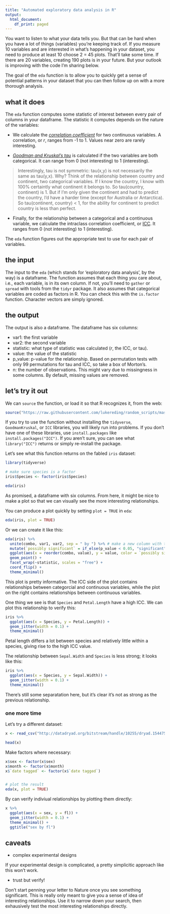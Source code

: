 ```yaml
---
title: "Automated exploratory data analysis in R"
output:
  html_document:
    df_print: paged
---
```


You want to listen to what your data tells you. But that can be hard when you have a lot of things (variables) you're keeping track of. If you measure 10 variables and are interested in what's happening in your dataset, you need to produce at least 10 choose 2 = 45 plots. That'll take some time. If there are 20 variables, creating 190 plots is in your future. But your outlook is improving with the code I'm sharing below.

The goal of the `eda` function is to allow you to quickly get a sense of potential patterns in your dataset that you can then follow up on with a more thorough analysis. 

## what it does

The `eda` function computes some statistic of interest between every pair of columns in your dataframe. The statistic it computes depends on the nature of the variables:

- We calculate the [_correlation coefficient_](https://en.wikipedia.org/wiki/Pearson_correlation_coefficient) for two continuous variables. A correlation, or _r_, ranges from -1 to 1. Values near zero are rarely interesting.

- [_Goodman and Kruskal’s tau_](https://cran.r-project.org/web/packages/GoodmanKruskal/vignettes/GoodmanKruskal.html) is calculated if the two variables are both categorical. It can range from 0 (not interesting) to 1 (interesting). 

> Interestingly, tau is not symmetric: tau(x,y) is not necessarily the same as tau(y,x). Why? Think of the relationship between country and continent, two categorical variables. If I know the country, I know with 100% certaintly what continent it belongs to. So tau(country, continent) is 1. But if I'm only given the continent and had to predict the country, I'd have a harder time (except for Australia or Antarctica). So tau(continent, country) < 1, for the ability for continent to predict country is less than perfect.

- Finally, for the relationship between a categorical and a continuous variable, we calculate the intraclass correlation coefficient, or [ICC](https://en.wikipedia.org/wiki/Intraclass_correlation). It ranges from 0 (not interesting) to 1 (interesting). 

The `eda` function figures out the appropriate test to use for each pair of variables.

## the input

The input to the `eda` (which stands for 'exploratory data analysis', by the way) is a dataframe. The function assumes that each thing you care about, i.e., each variable, is in its own column. If not, you'll need to `gather` or `spread` with tools from the `tidyr` package. It also assumes that categorical variables are coded as factors in R. You can check this with the `is.factor` function. Character vectors are simply ignored.

## the output 

The output is also a dataframe. The dataframe has six columns:

- var1: the first variable
- var2: the second variable
- statistic: what type of statistic was calculated (_r_, the ICC, or tau).
- value: the value of the statistic
- p_value: p-value for the relationship. Based on permutation tests with only 99 permutations for tau and ICC, so take a box of Morton's.
- n: the number of observations. This might vary due to missingness in some columns. By default, missing values are removed.

## let's try it out

We can `source` the function, or load it so that R recognizes it, from the web:

```r

source("https://raw.githubusercontent.com/lukereding/random_scripts/master/eda.R")

```

If you try to use the function without installing the `tidyverse`, `GoodmanKruskal`, or `ICC` libraries, you will likely run into problems. If you don't have one of these libraries, use `install.packages` like `install.packages("ICC")`. If you aren't sure, you can see what `library("ICC")` returns or simply re-install the package.

Let's see what this function returns on the fabled `iris` dataset:

```r

library(tidyverse)

# make sure species is a factor
iris$Species <- factor(iris$Species)

eda(iris)

```

As promised, a dataframe with six columns. From here, it might be nice to make a plot so that we can visually see the more interesting relationships.

You can produce a plot quickly by setting `plot = TRUE` in `eda`:


```r

eda(iris, plot = TRUE)

```

Or we can create it like this:

```r

eda(iris) %>%
  unite(combo, var1, var2, sep = " by ") %>% # make a new column with the combination of both variables
  mutate(`possibly significant` = if_else(p_value < 0.05, "significant", "NS")) %>%
  ggplot(aes(x = reorder(combo, value), y = value, color = `possibly significant`)) +
  geom_point() +
  facet_wrap(~statistic, scales = "free") +
  coord_flip() +
  theme_minimal()

```


This plot is pretty informative. The ICC side of the plot contains relationships between categorcial and continuous variables, while the plot on the right contains relationships between continuous variables.

One thing we see is that `Species` and `Petal.Length` have a high ICC. We can plot this relationship to verify this:


```r

iris %>%
  ggplot(aes(x = Species, y = Petal.Length)) +
  geom_jitter(width = 0.1) +
  theme_minimal()

```

Petal length differs a lot between species and relatively little within a species, giving rise to the high ICC value.

The relationship between `Sepal.Width` and `Species` is less strong; it looks like this:


```r

iris %>%
  ggplot(aes(x = Species, y = Sepal.Width)) +
  geom_jitter(width = 0.1) +
  theme_minimal()


```

There's still some separatation here, but it's clear it's not as strong as the previous relationship. 

### one more time

Let's try a different dataset:

```r

x <- read_csv("http://datadryad.org/bitstream/handle/10255/dryad.154475/mating_success_allometry_2014.csv?sequence=1")

head(x)

```

Make factors where necessary:


```r

x$sex <- factor(x$sex)
x$month <- factor(x$month)
x$`date tagged` <- factor(x$`date tagged`)


# plot the result
eda(x, plot = TRUE)

```

By can verify indiviual relationships by plotting them directly:


```r

x %>% 
  ggplot(aes(x = sex, y = fl)) +
  geom_jitter(width = 0.1) +
  theme_minimal() +
  ggtitle("sex by fl")

```


## caveats

- complex experimental designs

If your experimental design is complicated, a pretty simplicitic approach like this won't work.

- trust but verify!

Don't start penning your letter to Nature once you see something significant. This is really only meant to give you a sense of idea of interesting relationships. Use it to narrow down your search, then exhausively test the most interesting relationships directly.
